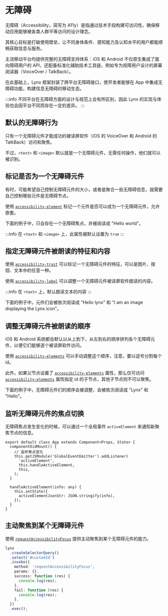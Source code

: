 # 无障碍


无障碍（Accessibility，简写为 A11y）是指通过技术手段构建可访问性，确保移动应用能够被各类人群平等访问的设计理念。

其核心目标是打破使用壁垒，让不同身体条件、感知能力及认知水平的用户都能顺畅获取信息与服务。

主流移动平台均提供完整的无障碍支持体系：iOS 和 Android 不仅原生集成了面向障碍用户的 API，还配备标准化辅助技术工具链，例如专为视障用户设计的屏幕阅读器（VoiceOver / TalkBack）。

在此基础上，Lynx 框架封装了跨平台无障碍接口，使开发者能够在 App 中集成无障碍功能，构建信息无障碍的移动生态。

:::info
不同平台在无障碍方面的设计与规范上会有所区别，因此 Lynx 的实现与体验也会因平台不同而存在一定的差异。
:::

## 默认的无障碍行为

只有一个无障碍元件才能成功的被读屏软件（iOS 的 VoiceOver 和 Android 的 TalkBack）访问和聚焦。

不过，`<text>` 和 `<image>` 默认就是一个无障碍元件，无需任何操作，他们就可以被识别。

<Go
  example="accessibility"
  img="/assets/doc/a11y.gif"
  defaultEntryFile="dist/main.lynx.bundle"
  defaultFile="src/Default.tsx"
  entry="src/Default.tsx"
  highlight="{4-5}"
/>

## 标记是否为一个无障碍元件

有时，可能希望自己控制无障碍元件的大小，或者是聚合一些无障碍信息，就需要自己控制哪些元件是无障碍节点。

使用 [`accessibility-element`](api/elements/built-in/view#accessibility-element) 标记一个元件是否可以成为一个无障碍元件，允许嵌套。

下面的例子中，只会存在一个无障碍焦点，并被阅读成 "Hello world"。

<Go
  example="accessibility"
  img="/assets/doc/a11y.gif"
  defaultEntryFile="dist/main.lynx.bundle"
  defaultFile="src/Customized.tsx"
  entry="src/Customized.tsx"
  highlight="{5,8,9}"
/>

:::info
在 `<text>` 和 `<image>` 上，此属性被默认设置为 `true`
:::

## 指定无障碍元件被朗读的特征和内容

使用 [`accessibility-trait`](api/elements/built-in/view#accessibility-trait) 可以标记一个无障碍元件的特征，可以是图片、按钮、文本中的任意一种。

使用 [`accessibility-label`](api/elements/built-in/view#accessibility-label) 可以调整一个无障碍元件被读屏软件朗读的内容。

:::info
在 `<text>` 上，默认朗读文本的内容
:::

下面的例子中，元件们会被依次阅读成 "Hello lynx" 和 "I am an image displaying the Lynx icon"。

<Go
  example="accessibility"
  img="/assets/doc/a11y.gif"
  defaultEntryFile="dist/main.lynx.bundle"
  defaultFile="src/LabelAndTraits.tsx"
  entry="src/LabelAndTraits.tsx"
  highlight="{6,7,16,17}"
/>

## 调整无障碍元件被朗读的顺序

iOS 和 Android 系统都会默认以从上到下、从左到右的顺序排列各个无障碍元件，以便它们能够逐个被读屏软件访问。

使用 [`accessibility-elements`](api/elements/built-in/view#accessibility-elements) 可以手动调整这个顺序，注意，要以逗号分割每个 id。

此外，如果父节点设置了 [`accessibility-elements`](api/elements/built-in/view#accessibility-elements) 属性，那么仅可访问 [`accessibility-elements`](api/elements/built-in/view#accessibility-elements) 属性指定 id 的子节点，其他子节点则不可以聚焦。

下面的例子中，无障碍元件们的顺序会被调整，会被依次阅读成 "Lynx" 和 "Hello"。

<Go
  example="accessibility"
  img="/assets/doc/a11y.gif"
  defaultEntryFile="dist/main.lynx.bundle"
  defaultFile="src/ReOrder.tsx"
  entry="src/ReOrder.tsx"
  highlight="{304}"
  highlight="{3,5,6}"
/>

## 监听无障碍元件的焦点切换

无障碍焦点发生变化的时候，可以通过一个全局事件 `activeElement` 来通知新聚焦节点的信息。

```tsx
export default class App extends Component<Props, State> {
  componentDidMount() {
    // 监听焦点变化
    this.getJSModule('GlobalEventEmitter').addListener(
      'activeElement',
      this.handleActiveElement,
      this,
    );
  }

  handleActiveElement(info: any) {
    this.setState({
      activeElementJsonStr: JSON.stringify(info),
    });
  }
}
```

## 主动聚焦到某个无障碍元件

使用 [`requestAccessibilityFocus`](api/elements/built-in/view#requestaccessibilityfocus) 提供主动聚焦到某个无障碍元件的能力。

```ts
lynx
  .createSelectorQuery()
  .select('#customId')
  .invoke({
    method: 'requestAccessibilityFocus',
    params: {},
    success: function (res) {
      console.log(res);
    },
    fail: function (res) {
      console.log(res);
    },
  })
  .exec();
```
